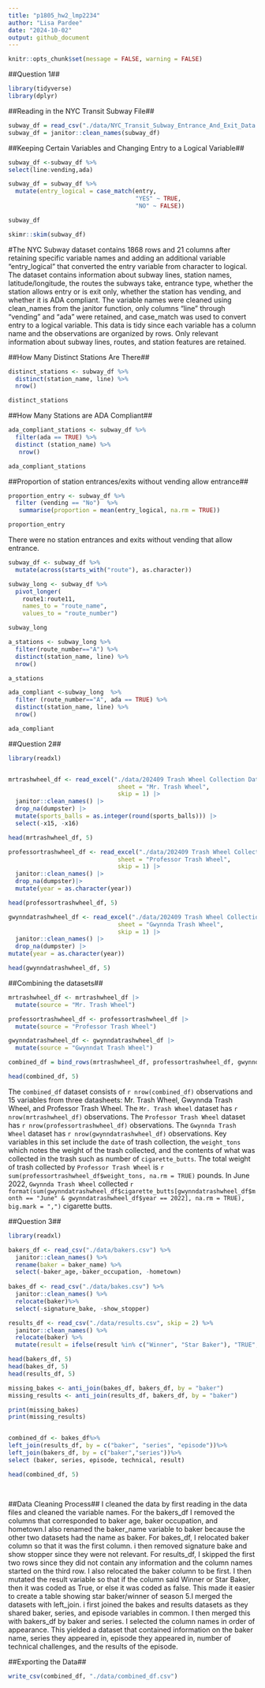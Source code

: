 ```yaml
---
title: "p1805_hw2_lmp2234"
author: "Lisa Pardee"
date: "2024-10-02"
output: github_document
---
```


```r
knitr::opts_chunk$set(message = FALSE, warning = FALSE)

```

##Question 1##

```r
library(tidyverse)
library(dplyr)
```

##Reading in the NYC Transit Subway File##
```r
subway_df = read_csv("./data/NYC_Transit_Subway_Entrance_And_Exit_Data.csv")
subway_df = janitor::clean_names(subway_df)
```

##Keeping Certain Variables and Changing Entry to a Logical Variable## 
```r
subway_df <-subway_df %>%
select(line:vending,ada)

subway_df = subway_df %>%
  mutate(entry_logical = case_match(entry,
                                    "YES" ~ TRUE,
                                    "NO" ~ FALSE))

subway_df

skimr::skim(subway_df)
```
#The NYC Subway dataset contains 1868 rows and 21 columns after retaining specific variable names and adding an additional variable "entry_logical" that converted the entry variable from character to logical. The dataset contains information about subway lines, station names, latitude/longitude, the routes the subways take, entrance type, whether the station allows entry or is exit only, whether the station has vending, and whether it is ADA compliant. The variable names were cleaned using clean_names from the janitor function, only columns "line" through "vending" and "ada" were retained, and case_match was used to convert entry to a logical variable. This data is tidy since each variable has a column name and the observations are organized by rows. Only relevant information about subway lines, routes, and station features are retained.  


##How Many Distinct Stations Are There##
```r
distinct_stations <- subway_df %>%
  distinct(station_name, line) %>%
  nrow()

distinct_stations

```

##How Many Stations are ADA Compliant##
```r
ada_compliant_stations <- subway_df %>%
  filter(ada == TRUE) %>%
  distinct (station_name) %>%
   nrow()

ada_compliant_stations

```

##Proportion of station entrances/exits without vending allow entrance##

```r
proportion_entry <- subway_df %>%
  filter (vending == "No")  %>%
   summarise(proportion = mean(entry_logical, na.rm = TRUE)) 

proportion_entry

```
There were no station entrances and exits without vending that allow entrance.

```r
subway_df <- subway_df %>%
  mutate(across(starts_with("route"), as.character))

subway_long <- subway_df %>%
  pivot_longer(
    route1:route11, 
    names_to = "route_name", 
    values_to = "route_number")

subway_long

a_stations <- subway_long %>%
  filter(route_number=="A") %>%  
  distinct(station_name, line) %>%
  nrow()

a_stations

ada_compliant <-subway_long  %>%
  filter (route_number=="A", ada == TRUE) %>%
  distinct(station_name, line) %>%
  nrow()

ada_compliant

```


##Question 2##

```r
library(readxl)


mrtrashwheel_df <- read_excel("./data/202409 Trash Wheel Collection Data.xlsx", 
                               sheet = "Mr. Trash Wheel", 
                               skip = 1) |> 
  janitor::clean_names() |> 
  drop_na(dumpster) |> 
  mutate(sports_balls = as.integer(round(sports_balls))) |> 
  select(-x15, -x16)  

head(mrtrashwheel_df, 5)

```
```r
professortrashwheel_df <- read_excel("./data/202409 Trash Wheel Collection Data.xlsx", 
                               sheet = "Professor Trash Wheel", 
                               skip = 1) |> 
  janitor::clean_names() |> 
  drop_na(dumpster)|>  
  mutate(year = as.character(year))

head(professortrashwheel_df, 5)
```
```r
gwynndatrashwheel_df <- read_excel("./data/202409 Trash Wheel Collection Data.xlsx", 
                               sheet = "Gwynnda Trash Wheel", 
                               skip = 1) |> 
  janitor::clean_names() |> 
  drop_na(dumpster) |> 
mutate(year = as.character(year))

head(gwynndatrashwheel_df, 5)
```

##Combining the datasets##
```r
mrtrashwheel_df <- mrtrashwheel_df |> 
  mutate(source = "Mr. Trash Wheel") 

professortrashwheel_df <- professortrashwheel_df |> 
  mutate(source = "Professor Trash Wheel") 

gwynndatrashwheel_df <- gwynndatrashwheel_df |> 
  mutate(source = "Gwynndat Trash Wheel")

combined_df = bind_rows(mrtrashwheel_df, professortrashwheel_df, gwynndatrashwheel_df)

head(combined_df, 5)
```

The `combined_df` dataset consists of `r nrow(combined_df)` observations and 15 variables from three datasheets: Mr. Trash Wheel, Gwynnda Trash Wheel, and Professor Trash Wheel. The `Mr. Trash Wheel` dataset has `r nrow(mrtrashwheel_df)`  observations. The `Professor Trash Wheel` dataset has `r nrow(professortrashwheel_df)` observations. The `Gwynnda Trash Wheel` dataset has `r nrow(gwynndatrashwheel_df)` observations. Key variables in this set include the `date` of trash collection, the `weight_tons` which notes the weight of the trash collected, and the contents of what was collected in the trash such as number of `cigarette_butts`. The total weight of trash collected by `Professor Trash Wheel` is `r sum(professortrashwheel_df$weight_tons, na.rm = TRUE)` pounds. In June 2022, `Gwynnda Trash Wheel` collected `r format(sum(gwynndatrashwheel_df$cigarette_butts[gwynndatrashwheel_df$month == "June" & gwynndatrashwheel_df$year == 2022], na.rm = TRUE), big.mark = ",")` cigarette butts. 

##Question 3## 

```r
library(readxl)

bakers_df <- read_csv("./data/bakers.csv") %>%
  janitor::clean_names() %>%
  rename(baker = baker_name) %>%
  select(-baker_age,-baker_occupation, -hometown)
  
bakes_df <- read_csv("./data/bakes.csv") %>%
  janitor::clean_names() %>%
  relocate(baker)%>%
  select(-signature_bake, -show_stopper)

results_df <- read_csv("./data/results.csv", skip = 2) %>%
  janitor::clean_names() %>%
  relocate(baker) %>%
  mutate(result = ifelse(result %in% c("Winner", "Star Baker"), "TRUE", "FALSE")) 

head(bakers_df, 5)
head(bakes_df, 5)
head(results_df, 5)

missing_bakes <- anti_join(bakes_df, bakers_df, by = "baker")
missing_results <- anti_join(results_df, bakers_df, by = "baker")

print(missing_bakes)
print(missing_results)


combined_df <- bakes_df%>%
left_join(results_df, by = c("baker", "series", "episode"))%>%
left_join(bakers_df, by = c("baker","series"))%>%
select (baker, series, episode, technical, result)

head(combined_df, 5)

  
```

##Data Cleaning Process##
I cleaned the data by first reading in the data files and cleaned the variable names. For the bakers_df I removed the columns that corresponded to baker age, baker occupation, and hometown.I also renamed the baker_name variable to baker because the other two datasets had the name as baker. For bakes_df, I relocated baker column so that it was the first column. i then removed signature bake and show stopper since they were not relevant. For results_df, I skipped the first two rows since they did not contain any information and the column names started on the third row. I also relocated the baker column to be first. I then mutated the result variable so that if the column said Winner or Star Baker, then it was coded as True, or else it was coded as false. This made it easier to create a table showing star baker/winner of season 5.I merged the datasets with left_join. i first joined the bakes and results datasets as they shared baker, series, and episode variables in common. I then merged this with bakers_df by baker and series. I selected the column names in order of appearance. This yielded a dataset that contained information on the baker name, series they appeared in, episode they appeared in, number of technical challenges, and the results of the episode. 

##Exporting the Data##
```r
write_csv(combined_df, "./data/combined_df.csv")
```

